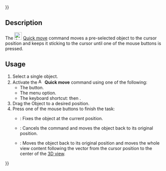 {{UnfinishedDocu{{#translation:}}}}
<languages/>
<translate>

<!--T:1-->
{{Docnav
|[[Assembly3_AxialMove|Axial move]]
|[[Assembly3_LockMover|Lock mover]]
|[[Assembly3_Workbench|Assembly3]]
|IconL=Assembly_AxialMove.svg‎‎
|IconR=Assembly_LockMover.svg‎‎
|IconC=Assembly3_workbench_icon.svg
}}

<!--T:2-->
{{GuiCommand
|Name=Assembly3 QuickMove
|Icon=Assembly_QuickMove.svg‎‎
|MenuLocation=Assembly3 → Quick move
|Workbenches=[[Assembly3_Workbench|Assembly3]]
|Shortcut={{KEY|A}} then {{KEY|Q}}
}}

== Description == <!--T:3-->

<!--T:4-->
The [[Image:Assembly_QuickMove.svg|24px]] [[Assembly3_QuickMove|Quick move]] command moves a pre-selected object to the cursor position and keeps it sticking to the cursor until one of the mouse buttons is pressed.

== Usage == <!--T:5-->

<!--T:6-->
# Select a single object.
# Activate the [[Image:Assembly_QuickMove.svg|16px]] '''Quick move''' command using one of the following:
#* The {{Button|[[Image:Assembly_QuickMove.svg|16px]] [[Assembly3_QuickMove|Quick move]]}} button.
#* The {{MenuCommand|Assembly3 → [[Image:Assembly_QuickMove.svg|16px]] Quick move}} menu option.
#* The keyboard shortcut: {{KEY|A}} then {{KEY|Q}}.
# Drag the Object to a desired position.
# Press one of the mouse buttons to finish the task:
#* {{Button|LMB}}: Fixes the object at the current position.
#* {{Button|RMB}}: Cancels the command and moves the object back to its original position.
#* {{Button|MMB}}: Moves the object back to its original position and moves the whole view content following the vector from the cursor position to the center of the [[3D_view|3D view]].


<!--T:7-->
{{Docnav
|[[Assembly3_AxialMove|Axial move]]
|[[Assembly3_LockMover|Lock mover]]
|[[Assembly3_Workbench|Assembly3]]
|IconL=Assembly_AxialMove.svg‎‎
|IconR=Assembly_LockMover.svg‎‎
|IconC=Assembly3_workbench_icon.svg
}}

</translate>
{{Userdocnavi{{#translation:}}}}